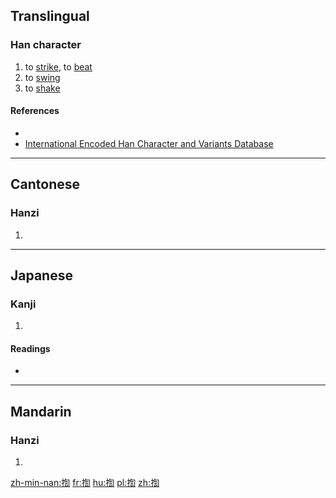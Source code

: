 ==Translingual==

===Han character===
{{Han char|rn=64|rad=手|as=09|sn=12|four=5702<sub>0</sub>|canj=手心卜口 (QPYR)|ids=⿰[[扌]][[訇]]}}

# to [[strike]], to [[beat]]
# to [[swing]]
# to [[shake]]

====References====
* {{Han ref|kx=0441.070|dkj=12329|dj=0792.030|hdz=31922.060|uh=63C8|ud=25544|bh=D96E|bd=55662}}
*[http://chardb.iis.sinica.edu.tw/char/12267 International Encoded Han Character and Variants Database]

----

==Cantonese==

===Hanzi===
{{yue-hanzi|jyut=[[fang4]], [[gwang1]]|y=fang4, gwang1}}

# {{defn|lang=yue|sort=手09}}

----

==Japanese==

===Kanji===
{{ja-kanji|grade=|rs=手09}}

# {{defn|lang=ja|sort=手09}}

====Readings====
* {{ja-readings|on=[[こう]] (kō), [[けん]] (ken), [[きく]] (kiku)|kun=[[うつ]] (utsu)}}

----

==Mandarin==

===Hanzi===
{{cmn-hanzi|pin=[[hōng]] ([[hong1]])|wg=hung<sup>1</sup>}}

# {{defn|lang=cmn|sort=手09}}

[[zh-min-nan:揈]]
[[fr:揈]]
[[hu:揈]]
[[pl:揈]]
[[zh:揈]]